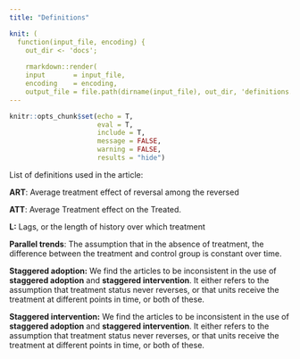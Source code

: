 ```yaml
---
title: "Definitions"

knit: ( 
  function(input_file, encoding) {
    out_dir <- 'docs';
    
    rmarkdown::render(
    input       = input_file,
    encoding    = encoding,
    output_file = file.path(dirname(input_file), out_dir, 'definitions.html') ) })
---
```


```r
knitr::opts_chunk$set(echo = T,
                      eval = T,
                      include = T,
                      message = FALSE,
                      warning = FALSE,
                      results = "hide")

```


List of definitions used in the article:

**ART**: Average treatment effect of reversal among the reversed

**ATT**: Average Treatment effect on the Treated.

**L:** Lags, or the length of history over which treatment

**Parallel trends**: The assumption that in the absence of treatment, the difference between the treatment and control group is constant over time.

**Staggered adoption:** We find the articles to be inconsistent in the use of **staggered adoption** and **staggered intervention**. It either refers to the assumption that treatment status never reverses, or that units receive the treatment at different points in time, or both of these.

**Staggered intervention:** We find the articles to be inconsistent in the use of **staggered adoption** and **staggered intervention**. It either refers to the assumption that treatment status never reverses, or that units receive the treatment at different points in time, or both of these.